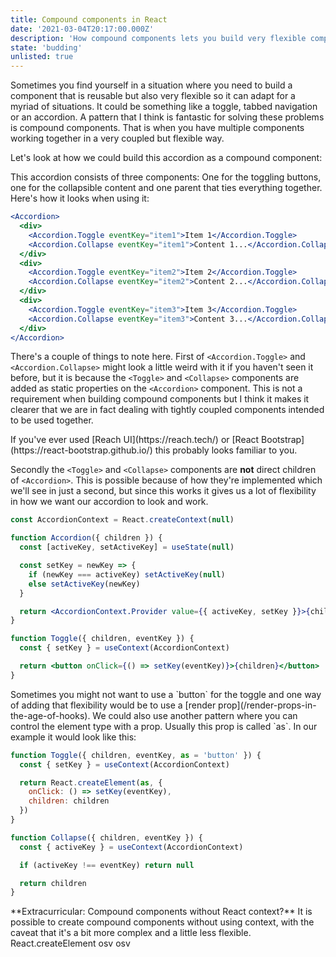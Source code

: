 ```yaml
---
title: Compound components in React
date: '2021-03-04T20:17:00.000Z'
description: 'How compound components lets you build very flexible components in React'
state: 'budding'
unlisted: true
---
```



Sometimes you find yourself in a situation where you need to build a component that is reusable but also very flexible so it can adapt for a myriad of situations. It could be something like a toggle, tabbed navigation or an accordion. A pattern that I think is fantastic for solving these problems is <Confettis>compound components</Confettis>. That is when you have multiple components working together in a very coupled but flexible way.

Let's look at how we could build this accordion as a compound component:

<AccordionExample />

This accordion consists of three components: One for the toggling buttons, one for the collapsible content and one parent that ties everything together. Here's how it looks when using it:

```jsx
<Accordion>
  <div>
    <Accordion.Toggle eventKey="item1">Item 1</Accordion.Toggle>
    <Accordion.Collapse eventKey="item1">Content 1...</Accordion.Collapse>
  </div>
  <div>
    <Accordion.Toggle eventKey="item2">Item 2</Accordion.Toggle>
    <Accordion.Collapse eventKey="item2">Content 2...</Accordion.Collapse>
  </div>
  <div>
    <Accordion.Toggle eventKey="item3">Item 3</Accordion.Toggle>
    <Accordion.Collapse eventKey="item3">Content 3...</Accordion.Collapse>
  </div>
</Accordion>
```

There's a couple of things to note here. First of `<Accordion.Toggle>` and `<Accordion.Collapse>` might look a little weird with it if you haven't seen it before, but it is because the `<Toggle>` and `<Collapse>` components are added as static properties on the `<Accordion>` component. This is not a requirement when building compound components but I think it makes it clearer that we are in fact dealing with tightly coupled components intended to be used together.

<Callout>
  If you've ever used [Reach UI](https://reach.tech/) or [React Bootstrap](https://react-bootstrap.github.io/) this
  probably looks familiar to you.
</Callout>

Secondly the `<Toggle>` and `<Collapse>` components are **not** direct children of `<Accordion>`. This is possible because of how they're implemented which we'll see in just a second, but since this works it gives us a lot of flexibility in how we want our accordion to look and work.

```jsx
const AccordionContext = React.createContext(null)

function Accordion({ children }) {
  const [activeKey, setActiveKey] = useState(null)

  const setKey = newKey => {
    if (newKey === activeKey) setActiveKey(null)
    else setActiveKey(newKey)
  }

  return <AccordionContext.Provider value={{ activeKey, setKey }}>{children}</AccordionContext.Provider>
}
```

```jsx
function Toggle({ children, eventKey }) {
  const { setKey } = useContext(AccordionContext)

  return <button onClick={() => setKey(eventKey)}>{children}</button>
}
```

<Callout>
  Sometimes you might not want to use a `button` for the toggle and one way of adding that flexibility would be to use a
  [render prop](/render-props-in-the-age-of-hooks). We could also use another pattern where you can control the element
  type with a prop. Usually this prop is called `as`. In our example it would look like this:
</Callout>

```jsx
function Toggle({ children, eventKey, as = 'button' }) {
  const { setKey } = useContext(AccordionContext)

  return React.createElement(as, {
    onClick: () => setKey(eventKey),
    children: children
  })
}
```

```jsx
function Collapse({ children, eventKey }) {
  const { activeKey } = useContext(AccordionContext)

  if (activeKey !== eventKey) return null

  return children
}
```

<Callout>
  **Extracurricular: Compound components without React context?** It is possible to create compound components without
  using context, with the caveat that it's a bit more complex and a little less flexible. React.createElement osv osv
</Callout>
